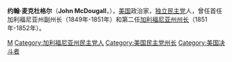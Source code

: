{{Infobox Governor
|name        = 约翰·麦克杜尔<br/>John McDougall
|image       = John_McDougall.jpg
|caption     = 
|order       = 2
|office      = 加利福尼亚州州长
|term_start  = 1851年1月9日
|term_end    = 1852年1月8日
|lieutenant  = [[戴维·C·布罗德里克|戴维·C·布罗德里克]]
|predecessor = [[彼得·哈德曼·伯内特|彼得·哈德曼·伯内特]]
|successor   = [[约翰·比格勒|约翰·比格勒]]
|birth_date  = 1818年
|birth_place = [[俄亥俄州|俄亥俄州]][[罗斯县_(俄亥俄州)|罗斯县]]
|death_date  = {{death date|1866|3|30}}
|death_place = [[加利福尼亚州|加利福尼亚州]][[旧金山_(加利福尼亚州)|旧金山]]
|party       = [[美国民主党|独立民主党]]
|spouse      =
|profession  = 
|religion    =
|footnotes   =
}}
'''约翰·麦克杜格尔'''（'''John McDougall'''，{{bd|1818年||1866年|3月30日|M}}），[[美国|美国]]政治家，[[美国民主党|独立民主党]]人，曾任首任加利福尼亚州副州长（1849年-1851年）和第二任[[加利福尼亚州州长|加利福尼亚州州长]]（1851年-1852年）。

{{US-stub}}

[[Category:加利福尼亚州州长|M]]
[[Category:加利福尼亚州民主党人|Category:加利福尼亚州民主党人]]
[[Category:美国民主党州长|Category:美国民主党州长]]
[[Category:美国决斗者|Category:美国决斗者]]